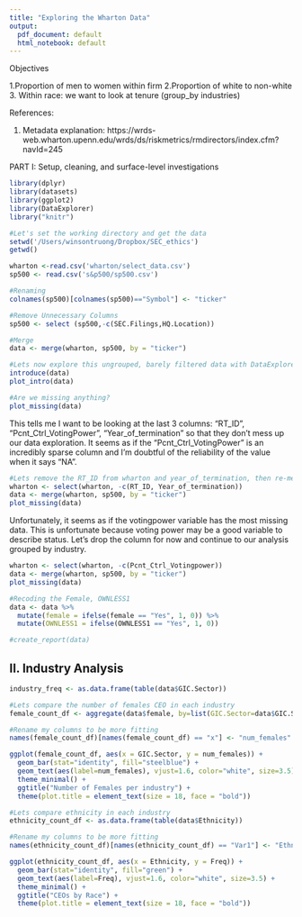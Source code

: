 ```yaml
---
title: "Exploring the Wharton Data"
output:
  pdf_document: default
  html_notebook: default
---
```

Objectives

1.Proportion of men to women within firm
2.Proportion of white to non-white
3. Within race: we want to look at tenure (group_by industries)


References:

1. Metadata explanation: https://wrds-web.wharton.upenn.edu/wrds/ds/riskmetrics/rmdirectors/index.cfm?navId=245


PART I: Setup, cleaning, and surface-level investigations
```r
library(dplyr)
library(datasets)
library(ggplot2)
library(DataExplorer)
library("knitr")
```

```r
#Let's set the working directory and get the data
setwd('/Users/winsontruong/Dropbox/SEC_ethics')
getwd()

wharton <-read.csv('wharton/select_data.csv')
sp500 <- read.csv('s&p500/sp500.csv')
```

```r
#Renaming
colnames(sp500)[colnames(sp500)=="Symbol"] <- "ticker"

#Remove Unnecessary Columns
sp500 <- select (sp500,-c(SEC.Filings,HQ.Location))

#Merge
data <- merge(wharton, sp500, by = "ticker")
```

```r
#Lets now explore this ungrouped, barely filtered data with DataExplorer
introduce(data)
plot_intro(data)
```


```r
#Are we missing anything?
plot_missing(data)
```
This tells me I want to be looking at the last 3 columns: "RT_ID", "Pcnt_Ctrl_VotingPower", "Year_of_termination" so that they don't mess up our data exploration. It seems as if the "Pcnt_Ctrl_VotingPower" is an incredibly sparse column and I'm doubtful of the reliability of the value when it says "NA". 

```r
#Lets remove the RT_ID from wharton and year_of_termination, then re-merge
wharton <- select(wharton, -c(RT_ID, Year_of_termination))
data <- merge(wharton, sp500, by = "ticker")
plot_missing(data)
```
Unfortunately, it seems as if the votingpower variable has the most missing data. This is unfortunate because voting power may be a good variable to describe status. Let's drop the column for now and continue to our analysis grouped by industry.

```r
wharton <- select(wharton, -c(Pcnt_Ctrl_Votingpower))
data <- merge(wharton, sp500, by = "ticker")
plot_missing(data)
```


```r
#Recoding the Female, OWNLESS1
data <- data %>% 
  mutate(female = ifelse(female == "Yes", 1, 0)) %>%
  mutate(OWNLESS1 = ifelse(OWNLESS1 == "Yes", 1, 0))
```

```r
#create_report(data)
```

## II. Industry Analysis


```r
industry_freq <- as.data.frame(table(data$GIC.Sector))
```

```r
#Lets compare the number of females CEO in each industry
female_count_df <- aggregate(data$female, by=list(GIC.Sector=data$GIC.Sector), FUN=sum)

#Rename my columns to be more fitting 
names(female_count_df)[names(female_count_df) == "x"] <- "num_females"

ggplot(female_count_df, aes(x = GIC.Sector, y = num_females)) + 
  geom_bar(stat="identity", fill="steelblue") +
  geom_text(aes(label=num_females), vjust=1.6, color="white", size=3.5) +
  theme_minimal() + 
  ggtitle("Number of Females per industry") + 
  theme(plot.title = element_text(size = 18, face = "bold"))

```

```r
#Lets compare ethnicity in each industry
ethnicity_count_df <- as.data.frame(table(data$Ethnicity))

#Rename my columns to be more fitting 
names(ethnicity_count_df)[names(ethnicity_count_df) == "Var1"] <- "Ethnicity"

ggplot(ethnicity_count_df, aes(x = Ethnicity, y = Freq)) + 
  geom_bar(stat="identity", fill="green") +
  geom_text(aes(label=Freq), vjust=1.6, color="white", size=3.5) +
  theme_minimal() + 
  ggtitle("CEOs by Race") + 
  theme(plot.title = element_text(size = 18, face = "bold"))

```


```r

```

